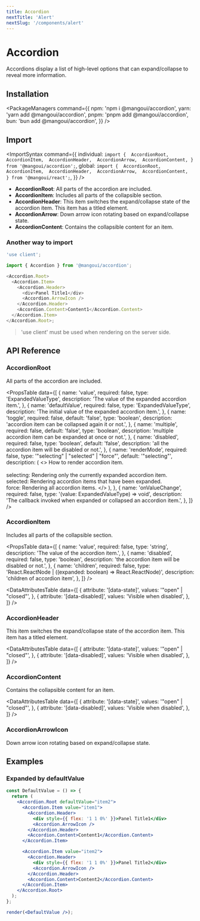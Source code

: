 ```yaml
---
title: Accordion
nextTitle: 'Alert'
nextSlug: '/components/alert'
---
```


# Accordion

<Description>
  Accordions display a list of high-level options that can expand/collapse to reveal more
  information.
</Description>

<DemoContainer>
  <AccordionDemo />
  <DemoCodeBlock component="accordion" />
</DemoContainer>

## Installation

<PackageManagers
  command={{
    npm: 'npm i @mangoui/accordion',
    yarn: 'yarn add @mangoui/accordion',
    pnpm: 'pnpm add @mangoui/accordion',
    bun: 'bun add @mangoui/accordion',
  }}
/>

## Import

<ImportSyntax
  command={{
    individual: `import { 
  AccordionRoot, 
  AccordionItem, 
  AccordionHeader, 
  AccordionArrow, 
  AccordionContent,
} from '@mangoui/accordion';`,
    global: `import { 
  AccordionRoot, 
  AccordionItem, 
  AccordionHeader, 
  AccordionArrow, 
  AccordionContent, 
} from '@mangoui/react';`,
  }}
/>

- **AccordionRoot**: All parts of the accordion are included.
- **AccordionItem**: Includes all parts of the collapsible section.
- **AccordionHeader**: This item switches the expand/collapse state of the accordion item. This item has a titled element.
- **AccordionArrow**: Down arrow icon rotating based on expand/collapse state.
- **AccordionContent**: Contains the collapsible content for an item.

### Another way to import

```js
'use client';

import { Accordion } from '@mangoui/accordion';

<Accordion.Root>
  <Accordion.Item>
    <Accordion.Header>
      <div>Panel Title1</div>
      <Accordion.ArrowIcon />
    </Accordion.Header>
    <Accordion.Content>Content1</Accordion.Content>
  </Accordion.Item>
</Accordion.Root>;
```

> 'use client' must be used when rendering on the server side.

## API Reference

### AccordionRoot

All parts of the accordion are included.

<PropsTable
  data={[
    {
      name: 'value',
      required: false,
      type: 'ExpandedValueType',
      description: 'The value of the expanded accordion item.',
    },
    {
      name: 'defaultValue',
      required: false,
      type: 'ExpandedValueType',
      description: 'The initial value of the expanded accordion item.',
    },
    {
      name: 'toggle',
      required: false,
      default: 'false',
      type: 'boolean',
      description: 'accordion item can be collapsed again it or not.',
    },
    {
      name: 'multiple',
      required: false,
      default: 'false',
      type: 'boolean',
      description: 'multiple accordion item can be expanded at once or not.',
    },
    {
      name: 'disabled',
      required: false,
      type: 'boolean',
      default: 'false',
      description: 'all the accordion item will be disabled or not.',
    },
    {
      name: 'renderMode',
      required: false,
      type: '"selecting" | "selected" | "force"',
      default: '"selecting"',
      description: (
        <>
          How to render accordion item.
          <br />
          <br />
          selecting: Rendering only the currently expanded accordion item.
          <br />
          selected: Rendering accordion items that have been expanded.
          <br />
          force: Rendering all accordion items.
        </>
      ),
    },
    {
      name: 'onValueChange',
      required: false,
      type: '(value: ExpandedValueType) => void',
      description: 'The callback invoked when expanded or collapsed an accordion item.',
    },
  ]}
/>

### AccordionItem

Includes all parts of the collapsible section.

<PropsTable
  data={[
    {
      name: 'value',
      required: false,
      type: 'string',
      description: 'The value of the accordion item.',
    },
    {
      name: 'disabled',
      required: false,
      type: 'boolean',
      description: 'the accordion item will be disabled or not.',
    },
    {
      name: 'children',
      required: false,
      type: 'React.ReactNode | ((expanded: boolean) => React.ReactNode)',
      description: 'children of accordion item',
    },
  ]}
/>

<DataAttributesTable
  data={[
    {
      attribute: '[data-state]',
      values: '"open" | "closed"',
    },
    {
      attribute: '[data-disabled]',
      values: 'Visible when disabled',
    },
  ]}
/>

### AccordionHeader

This item switches the expand/collapse state of the accordion item. This item has a titled element.

<DataAttributesTable
  data={[
    {
      attribute: '[data-state]',
      values: '"open" | "closed"',
    },
    {
      attribute: '[data-disabled]',
      values: 'Visible when disabled',
    },
  ]}
/>

### AccordionContent

Contains the collapsible content for an item.

<DataAttributesTable
  data={[
    {
      attribute: '[data-state]',
      values: '"open" | "closed"',
    },
    {
      attribute: '[data-disabled]',
      values: 'Visible when disabled',
    },
  ]}
/>

### AccordionArrowIcon

Down arrow icon rotating based on expand/collapse state.

## Examples

### Expanded by defaultValue

```jsx render=true
const DefaultValue = () => {
  return (
    <Accordion.Root defaultValue="item2">
      <Accordion.Item value="item1">
        <Accordion.Header>
          <div style={{ flex: '1 1 0%' }}>Panel Title1</div>
          <Accordion.ArrowIcon />
        </Accordion.Header>
        <Accordion.Content>Content1</Accordion.Content>
      </Accordion.Item>

      <Accordion.Item value="item2">
        <Accordion.Header>
          <div style={{ flex: '1 1 0%' }}>Panel Title2</div>
          <Accordion.ArrowIcon />
        </Accordion.Header>
        <Accordion.Content>Content2</Accordion.Content>
      </Accordion.Item>
    </Accordion.Root>
  );
};

render(<DefaultValue />);
```
